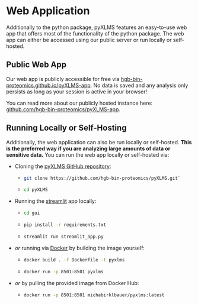 # Web Application

Additionally to the python package, pyXLMS features an easy-to-use web app that offers most of the functionality of the python package. The web app
can either be accessed using our public server or run locally or self-hosted.

## Public Web App

Our web app is publicly accessible for free via [hgb-bin-proteomics.github.io/pyXLMS-app](https://hgb-bin-proteomics.github.io/pyXLMS-app).
No data is saved and any analysis only persists as long as your session is active in your browser!

You can read more about our publicly hosted instance here: [github.com/hgb-bin-proteomics/pyXLMS-app](https://github.com/hgb-bin-proteomics/pyXLMS-app).

## Running Locally or Self-Hosting

Additionally, the web application can also be run locally or self-hosted. **This is the preferred way if you are analyzing large amounts of data or**
**sensitive data.** You can run the web app locally or self-hosted via:

- Cloning the [pyXLMS GitHub repository](https://github.com/hgb-bin-proteomics/pyXLMS):
  - ```bash copy
    git clone https://github.com/hgb-bin-proteomics/pyXLMS.git`
    ```
  - ```bash copy
    cd pyXLMS
    ```
- Running the [streamlit](https://streamlit.io/) app locally:
  - ```bash copy
    cd gui
    ```
  - ```bash copy
    pip install -r requirements.txt
    ```
  - ```bash copy
    streamlit run streamlit_app.py
    ```
- _or_ running via [Docker](https://docs.docker.com/get-started/get-docker/) by building the image yourself:
  - ```bash copy
    docker build . -f Dockerfile -t pyxlms
    ```
  - ```bash copy
    docker run -p 8501:8501 pyxlms
    ```
- _or_ by pulling the provided image from Docker Hub:
  - ```bash copy
    docker run -p 8501:8501 michabirklbauer/pyxlms:latest
    ```
